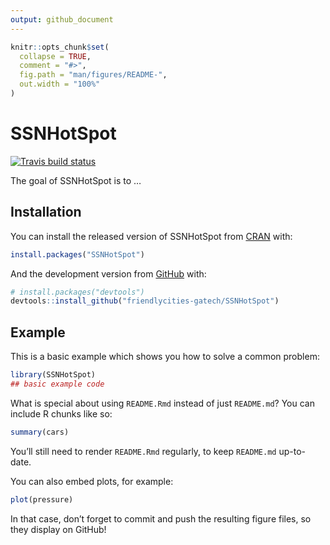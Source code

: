 ```yaml
---
output: github_document
---
```


<!-- README.md is generated from README.Rmd. Please edit that file -->

```r
knitr::opts_chunk$set(
  collapse = TRUE,
  comment = "#>",
  fig.path = "man/figures/README-",
  out.width = "100%"
)
```
# SSNHotSpot

<!-- badges: start -->
[![Travis build status](https://travis-ci.org/friendlycities-gatech/SSNHotSpot.svg?branch=master)](https://travis-ci.org/friendlycities-gatech/SSNHotSpot)
<!-- badges: end -->

The goal of SSNHotSpot is to ...

## Installation

You can install the released version of SSNHotSpot from [CRAN](https://CRAN.R-project.org) with:

``` r
install.packages("SSNHotSpot")
```

And the development version from [GitHub](https://github.com/) with:

``` r
# install.packages("devtools")
devtools::install_github("friendlycities-gatech/SSNHotSpot")
```
## Example

This is a basic example which shows you how to solve a common problem:

```r
library(SSNHotSpot)
## basic example code
```

What is special about using `README.Rmd` instead of just `README.md`? You can include R chunks like so:

```r
summary(cars)
```

You'll still need to render `README.Rmd` regularly, to keep `README.md` up-to-date.

You can also embed plots, for example:

```r
plot(pressure)
```

In that case, don't forget to commit and push the resulting figure files, so they display on GitHub!
